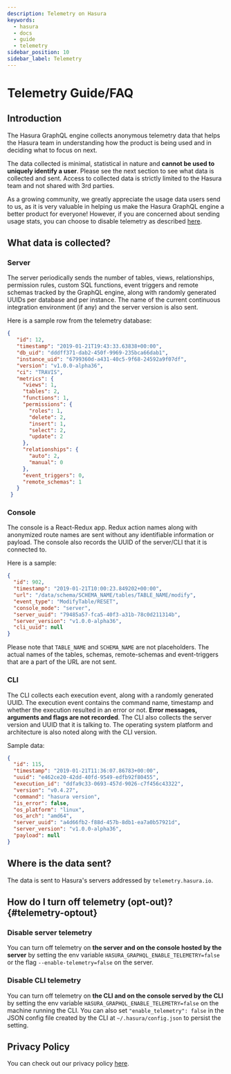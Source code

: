 ```yaml
---
description: Telemetry on Hasura
keywords:
  - hasura
  - docs
  - guide
  - telemetry
sidebar_position: 10
sidebar_label: Telemetry
---
```


# Telemetry Guide/FAQ

## Introduction

The Hasura GraphQL engine collects anonymous telemetry data that helps
the Hasura team in understanding how the product is being used and in
deciding what to focus on next.

The data collected is minimal, statistical in nature and **cannot be
used to uniquely identify a user**. Please see the next section to see
what data is collected and sent. Access to collected data is strictly
limited to the Hasura team and not shared with 3rd parties.

As a growing community, we greatly appreciate the usage data users send
to us, as it is very valuable in helping us make the Hasura GraphQL
engine a better product for everyone! However, if you are concerned
about sending usage stats, you can choose to disable telemetry as
described [here](#telemetry-optout).

## What data is collected?

### Server

The server periodically sends the number of tables, views,
relationships, permission rules, custom SQL functions, event triggers
and remote schemas tracked by the GraphQL engine, along with randomly
generated UUIDs per database and per instance. The name of the current
continuous integration environment (if any) and the server version is
also sent.

Here is a sample row from the telemetry database:

```json
{
   "id": 12,
   "timestamp": "2019-01-21T19:43:33.63838+00:00",
   "db_uid": "dddff371-dab2-450f-9969-235bca66dab1",
   "instance_uid": "6799360d-a431-40c5-9f68-24592a9f07df",
   "version": "v1.0.0-alpha36",
   "ci": "TRAVIS",
   "metrics": {
     "views": 1,
     "tables": 2,
     "functions": 1,
     "permissions": {
       "roles": 1,
       "delete": 2,
       "insert": 1,
       "select": 2,
       "update": 2
     },
     "relationships": {
       "auto": 2,
       "manual": 0
     },
     "event_triggers": 0,
     "remote_schemas": 1
   }
 }
```

### Console

The console is a React-Redux app. Redux action names along with
anonymized route names are sent without any identifiable information or
payload. The console also records the UUID of the server/CLI that it is
connected to.

Here is a sample:

```json
{
  "id": 902,
  "timestamp": "2019-01-21T10:00:23.849202+00:00",
  "url": "/data/schema/SCHEMA_NAME/tables/TABLE_NAME/modify",
  "event_type": "ModifyTable/RESET",
  "console_mode": "server",
  "server_uuid": "79485a57-fca5-40f3-a31b-78c0d211314b",
  "server_version": "v1.0.0-alpha36",
  "cli_uuid": null
}
```

Please note that `TABLE_NAME` and `SCHEMA_NAME` are not placeholders.
The actual names of the tables, schemas, remote-schemas and
event-triggers that are a part of the URL are not sent.

### CLI

The CLI collects each execution event, along with a randomly generated
UUID. The execution event contains the command name, timestamp and
whether the execution resulted in an error or not. **Error messages,
arguments and flags are not recorded**. The CLI also collects the server
version and UUID that it is talking to. The operating system platform
and architecture is also noted along with the CLI version.

Sample data:

```json
{
  "id": 115,
  "timestamp": "2019-01-21T11:36:07.86783+00:00",
  "uuid": "e462ce20-42dd-40fd-9549-edfb92f80455",
  "execution_id": "ddfa9c33-0693-457d-9026-c7f456c43322",
  "version": "v0.4.27",
  "command": "hasura version",
  "is_error": false,
  "os_platform": "linux",
  "os_arch": "amd64",
  "server_uuid": "a4d66fb2-f88d-457b-8db1-ea7a0b57921d",
  "server_version": "v1.0.0-alpha36",
  "payload": null
}
```

## Where is the data sent?

The data is sent to Hasura's servers addressed by `telemetry.hasura.io`.

## How do I turn off telemetry (opt-out)? {#telemetry-optout}

### Disable server telemetry

You can turn off telemetry on **the server and on the console hosted by
the server** by setting the env variable
`HASURA_GRAPHQL_ENABLE_TELEMETRY=false` or the flag
`--enable-telemetry=false` on the server.

### Disable CLI telemetry

You can turn off telemetry on **the CLI and on the console served by the
CLI** by setting the env variable
`HASURA_GRAPHQL_ENABLE_TELEMETRY=false` on the machine running the CLI.
You can also set `"enable_telemetry": false` in the JSON config file
created by the CLI at `~/.hasura/config.json` to persist the setting.

## Privacy Policy

You can check out our privacy policy [here](https://hasura.io/legal/hasura-privacy-policy).
